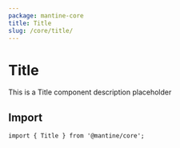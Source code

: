 ```yaml
---
package: mantine-core
title: Title
slug: /core/title/
---
```


# Title

This is a Title component description placeholder

<PageHeader
  source="mantine-core/src/Title/Title.tsx"
  docs="core/Title.mdx"
  package="@mantine/core"
/>

## Import

```tsx
import { Title } from '@mantine/core';
```

<PropsTable component="Title" />
